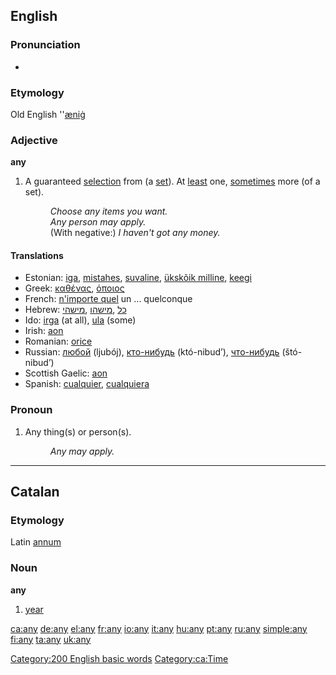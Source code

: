 ==English==

{{rank|into|up|your|58|any|what|do|has}}

===Pronunciation===
*{{audio|en-us-any.ogg|Audio (US)}}
===Etymology===
Old English ''[[æniġ]]
===Adjective===
'''any'''

# A guaranteed [[selection]] from (a [[set]]). At [[least]] one, [[sometimes]] more (of a set).
#: ''Choose any items you want.''
#: ''Any person may apply.''
#: (With negative:) ''I haven't got any money.''

====Translations====
*Estonian: [[iga]], [[mistahes]], [[suvaline]], [[ükskõik milline]], [[keegi]]
*Greek: [[καθένας]], [[όποιος]]
*French: [[n'importe quel]] un ... quelconque
*Hebrew: [[כל]] ,[[מישהו]] ,[[מישהי]]
*Ido: [[irga]] (at all), [[ula]] (some)
*Irish: [[aon]]
*Romanian: [[orice]]
*Russian: [[любой]] (ljubój), [[кто-нибудь]] (któ-nibud’), [[что-нибудь]] (štó-nibud’)
*Scottish Gaelic: [[aon]]
*Spanish: [[cualquier]], [[cualquiera]]

===Pronoun===

# Any thing(s) or person(s).
#: ''Any may apply.''

[[Category:200 English basic words]]

----

==Catalan==
===Etymology===
Latin [[annum]]
===Noun===
'''any''' {{m}}

# [[year]]

[[Category:ca:Time]]

[[ca:any]]
[[de:any]]
[[el:any]]
[[fr:any]]
[[io:any]]
[[it:any]]
[[hu:any]]
[[pt:any]]
[[ru:any]]
[[simple:any]]
[[fi:any]]
[[ta:any]]
[[uk:any]]